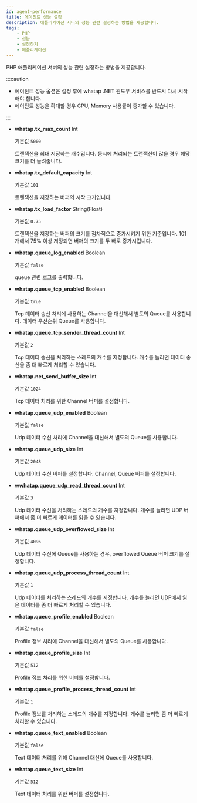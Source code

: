 ```yaml
---
id: agent-performance
title: 에이전트 성능 설정
description: 애플리케이션 서버의 성능 관련 설정하는 방법을 제공합니다.
tags:
    - PHP
    - 성능
    - 설정하기
    - 애플리케이션
---
```


PHP 애플리케이션 서버의 성능 관련 설정하는 방법을 제공합니다.

:::caution

* 에이전트 성능 옵션은 설정 후에 whatap .NET 윈도우 서비스를 반드시 다시 시작해야 합니다.
* 에이전트 성능을 확대할 경우 CPU, Memory 사용률이 증가할 수 있습니다.

:::

* **whatap.tx_max_count** <span class='type'>Int</span>

  기본값 `5000`

  트랜잭션을 최대 저장하는 개수입니다. 동시에 처리되는 트랜잭션이 많을 경우 해당 크기를 더 늘려줍니다.

* **whatap.tx_default_capacity** <span class='type'>Int</span>

  기본값 `101`

  트랜잭션을 저장하는 버퍼의 시작 크기입니다.

* **whatap.tx_load_factor** <span class='type'>String(Float)</span>

  기본값 `0.75`

  트랜잭션을 저장하는 버퍼의 크기를 점차적으로 증가시키기 위한 기준입니다. 101개에서 75% 이상 저장되면 버퍼의 크기를 두 배로 증가시킵니다.

* **whatap.queue_log_enabled** <span class='type'>Boolean</span>

  기본값 `false`

  queue 관련 로그를 출력합니다.

* **whatap.queue_tcp_enabled** <span class='type'>Boolean</span>

  기본값 `true`

  Tcp 데이터 송신 처리에 사용하는 Channel을 대신해서 별도의 Queue를 사용합니다. 데이터 우선순위 Queue를 사용합니다.

* **whatap.queue_tcp_sender_thread_count** <span class='type'>Int</span>

  기본값 `2`

  Tcp 데이터 송신을 처리하는 스레드의 개수를 지정합니다. 개수를 늘리면 데이터 송신을 좀 더 빠르게 처리할 수 있습니다.

* **whatap.net_send_buffer_size** <span class='type'>Int</span>

  기본값 `1024`

  Tcp 데이터 처리를 위한 Channel 버퍼를 설정합니다.

* **whatap.queue_udp_enabled** <span class='type'>Boolean</span>

  기본값 `false`

  Udp 데이터 수신 처리에 Channel을 대신해서 별도의 Queue를 사용합니다.

* **whatap.queue_udp_size** <span class='type'>Int</span>

  기본값 `2048`

  Udp 데이터 수신 버퍼를 설정합니다. Channel, Queue 버퍼를 설정합니다.

* **wwhatap.queue_udp_read_thread_count** <span class='type'>Int</span>

  기본값 `3`

  Udp 데이터 수신을 처리하는 스레드의 개수를 지정합니다. 개수를 늘리면 UDP 버퍼에서 좀 더 빠르게 데이터를 읽을 수 있습니다.

* **whatap.queue_udp_overflowed_size** <span class='type'>Int</span>

  기본값 `4096`

  Udp 데이터 수신에 Queue를 사용하는 경우, overflowed Queue 버퍼 크기를 설정합니다.

* **whatap.queue_udp_process_thread_count** <span class='type'>Int</span>

  기본값 `1`

  Udp 데이터를 처리하는 스레드의 개수를 지정합니다. 개수를 늘리면 UDP에서 읽은 데이터를 좀 더 빠르게 처리할 수 있습니다.

* **whatap.queue_profile_enabled** <span class='type'>Boolean</span>

  기본값 `false`

  Profile 정보 처리에 Channel을 대신해서 별도의 Queue를 사용합니다.

* **whatap.queue_profile_size** <span class='type'>Int</span>

  기본값 `512`

  Profile 정보 처리를 위한 버퍼를 설정합니다.

* **whatap.queue_profile_process_thread_count** <span class='type'>Int</span>

  기본값 `1`

  Profile 정보를 처리하는 스레드의 개수를 지정합니다. 개수를 늘리면 좀 더 빠르게 처리할 수 있습니다.

* **whatap.queue_text_enabled** <span class='type'>Boolean</span>

  기본값 `false`

  Text 데이터 처리를 위해 Channel 대신에 Queue를 사용합니다.

* **whatap.queue_text_size** <span class='type'>Int</span>

  기본값 `512`

  Text 데이터 처리를 위한 버퍼를 설정합니다.

